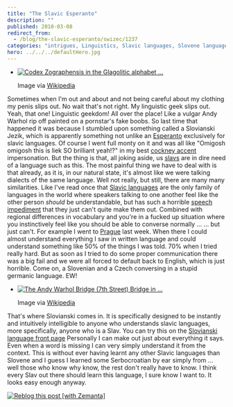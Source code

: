 ```yaml
---
title: "The Slavic Esperanto"
description: ""
published: 2010-03-08
redirect_from:
  - /blog/the-slavic-esperanto/swizec/1237
categories: "intrigues, Linguistics, Slavic languages, Slovene language, Uncategorized"
hero: ../../../defaultHero.jpg
---
```


- [![Codex Zographensis in the Glagolitic alphabet ...](http://swizec.com/blog/wp-content/uploads/2010/03/300px-ZographensisColour.jpg)](http://commons.wikipedia.org/wiki/Image:ZographensisColour.jpg)

  Image via [Wikipedia](http://commons.wikipedia.org/wiki/Image:ZographensisColour.jpg)

Sometimes when I'm out and about and not being careful about my clothing my penis slips out. No wait that's not right. My linguistic geek slips out. Yeah, that one! Linguistic geekdom! All over the place! Like a vulgar Andy Warhol rip off painted on a pornstar's fake boobs. So last time that happened it was because I stumbled upon something called a Slovianski Jezik, which is apparently something not unlike an [Esperanto](http://en.wikipedia.org/wiki/Esperanto "Esperanto") exclusively for slavic languages. Of course I went full monty on it and was all like "Omigosh omigosh this is liek SO brilliant yeah!?" in my best [cockney accent](http://en.wikipedia.org/wiki/Cockney "Cockney") impersonation. But the thing is that, all joking aside, us [slavs](http://en.wikipedia.org/wiki/Slavic_peoples "Slavic peoples") are in dire need of a language such as this. The most painful thing we have to deal with is that already, as it is, in our natural state, it's almost like we were talking dialects of the same language. Well not really, but still, there are many many similarities. Like I've read once that [Slavic languages](http://en.wikipedia.org/wiki/Slavic_languages "Slavic languages") are the only family of languages in the world where speakers talking to one another feel like the other person _should_ be understandable, but has such a horrible [speech impediment](http://en.wikipedia.org/wiki/Speech_disorder "Speech disorder") that they just can't quite make them out. Combined with regional differences in vocabulary and you're in a fucked up situation where you instinctively feel like you should be able to converse normally ... ... but just can't. For example I went to [Prague](<http://maps.google.com/maps?ll=50.0833333333,14.4166666667&spn=0.1,0.1&q=50.0833333333,14.4166666667 (Prague)&t=h> "Prague") last week. When there I could almost understand everything I saw in written language and could understand something like 50% of the things I was told. 70% when I tried really hard. But as soon as I tried to do some proper communication there was a big fail and we were all forced to default back to English, which is just horrible. Come on, a Slovenian and a Czech conversing in a stupid germanic language. EW!

- [![The Andy Warhol Bridge (7th Street) Bridge in ...](http://swizec.com/blog/wp-content/uploads/2010/03/300px-AndyWarholBridgePittsburgh.jpg)](http://commons.wikipedia.org/wiki/Image:AndyWarholBridgePittsburgh.JPG)

  Image via [Wikipedia](http://commons.wikipedia.org/wiki/Image:AndyWarholBridgePittsburgh.JPG)

That's where Slovianski comes in. It is specifically designed to be instantly and intuitively intelligible to anyone who understands slavic languages, more specifically, anyone who is a Slav. You can try this on the [Slovianski language front page](http://steen.free.fr/slovianski/) Personally I can make out just about everything it says. Even when a word is missing I can very simply understand it from the context. This is without ever having learnt any other Slavic languages than Slovene and I guess I learned some Serbocroatian by ear simply from ... well those who know why know, the rest don't really have to know. I think every Slav out there should learn this language, I sure know I want to. It looks easy enough anyway.

[![Reblog this post [with Zemanta]](http://img.zemanta.com/reblog_e.png?x-id=2835fdd5-913c-44aa-9cc0-aad198cf3470)](http://reblog.zemanta.com/zemified/2835fdd5-913c-44aa-9cc0-aad198cf3470/ "Reblog this post [with Zemanta]")
